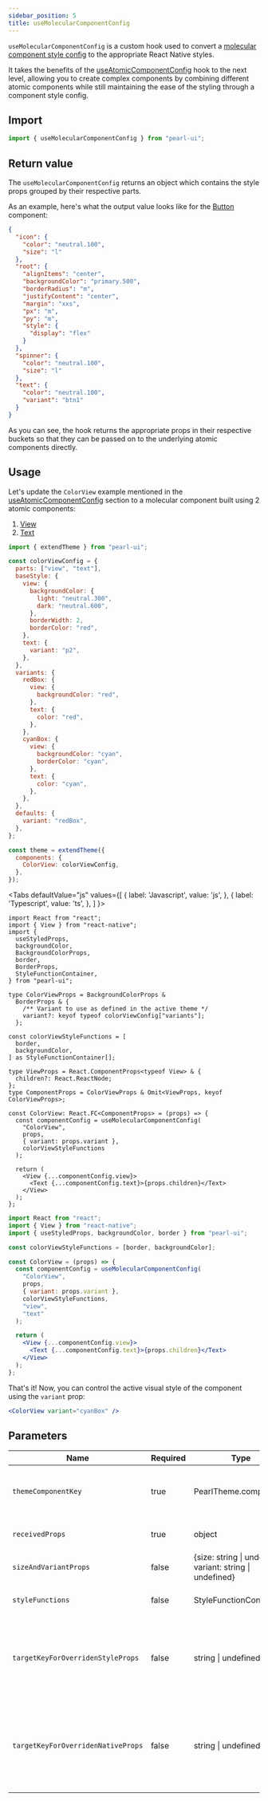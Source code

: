 ```yaml
---
sidebar_position: 5
title: useMolecularComponentConfig
---
```


`useMolecularComponentConfig` is a custom hook used to convert a [molecular component style config](../theming/customize-theme#component-style-config) to the appropriate React Native styles.

It takes the benefits of the [useAtomicComponentConfig](./useAtomicComponentConfig) hook to the next level, allowing you to create complex components by combining different atomic components while still maintaining the ease of the styling through a component style config.

## Import

```js
import { useMolecularComponentConfig } from "pearl-ui";
```

## Return value

The `useMolecularComponentConfig` returns an object which contains the style props grouped by their respective parts.

As an example, here's what the output value looks like for the [Button](../components/forms/Button#default-component-style) component:

```json
{
  "icon": {
    "color": "neutral.100",
    "size": "l"
  },
  "root": {
    "alignItems": "center",
    "backgroundColor": "primary.500",
    "borderRadius": "m",
    "justifyContent": "center",
    "margin": "xxs",
    "px": "m",
    "py": "m",
    "style": {
      "display": "flex"
    }
  },
  "spinner": {
    "color": "neutral.100",
    "size": "l"
  },
  "text": {
    "color": "neutral.100",
    "variant": "btn1"
  }
}
```

As you can see, the hook returns the appropriate props in their respective buckets so that they can be passed on to the underlying atomic components directly.

## Usage

Let's update the `ColorView` example mentioned in the [useAtomicComponentConfig](./useAtomicComponentConfig#usage) section to a molecular component built using 2 atomic components:

1. [View](https://reactnative.dev/docs/view)
2. [Text](../components/typography/Text)

```js
import { extendTheme } from "pearl-ui";

const colorViewConfig = {
  parts: ["view", "text"],
  baseStyle: {
    view: {
      backgroundColor: {
        light: "neutral.300",
        dark: "neutral.600",
      },
      borderWidth: 2,
      borderColor: "red",
    },
    text: {
      variant: "p2",
    },
  },
  variants: {
    redBox: {
      view: {
        backgroundColor: "red",
      },
      text: {
        color: "red",
      },
    },
    cyanBox: {
      view: {
        backgroundColor: "cyan",
        borderColor: "cyan",
      },
      text: {
        color: "cyan",
      },
    },
  },
  defaults: {
    variant: "redBox",
  },
};

const theme = extendTheme({
  components: {
    ColorView: colorViewConfig,
  },
});
```


<Tabs
  defaultValue="js"
  values={[
    { label: 'Javascript', value: 'js', },
    { label: 'Typescript', value: 'ts', },
  ]
}>
<TabItem value="ts">

```tsx title="ColorView.tsx"
import React from "react";
import { View } from "react-native";
import {
  useStyledProps,
  backgroundColor,
  BackgroundColorProps,
  border,
  BorderProps,
  StyleFunctionContainer,
} from "pearl-ui";

type ColorViewProps = BackgroundColorProps &
  BorderProps & {
    /** Variant to use as defined in the active theme */
    variant?: keyof typeof colorViewConfig["variants"];
  };

const colorViewStyleFunctions = [
  border,
  backgroundColor,
] as StyleFunctionContainer[];

type ViewProps = React.ComponentProps<typeof View> & {
  children?: React.ReactNode;
};
type ComponentProps = ColorViewProps & Omit<ViewProps, keyof ColorViewProps>;

const ColorView: React.FC<ComponentProps> = (props) => {
  const componentConfig = useMolecularComponentConfig(
    "ColorView",
    props,
    { variant: props.variant },
    colorViewStyleFunctions
  );

  return (
    <View {...componentConfig.view}>
      <Text {...componentConfig.text}>{props.children}</Text>
    </View>
  );
};
```

</TabItem>

<TabItem value="js">

```jsx title="ColorViewComponent.jsx"
import React from "react";
import { View } from "react-native";
import { useStyledProps, backgroundColor, border } from "pearl-ui";

const colorViewStyleFunctions = [border, backgroundColor];

const ColorView = (props) => {
  const componentConfig = useMolecularComponentConfig(
    "ColorView",
    props,
    { variant: props.variant },
    colorViewStyleFunctions,
    "view",
    "text"
  );

  return (
    <View {...componentConfig.view}>
      <Text {...componentConfig.text}>{props.children}</Text>
    </View>
  );
};
```

</TabItem>
</Tabs>

That's it! Now, you can control the active visual style of the component using the `variant` prop:

```jsx
<ColorView variant="cyanBox" />
```

## Parameters

| Name                               | Required | Type                                                             | Default                                 | Description                                                                                                                                                                                      |
| ---------------------------------- | -------- | ---------------------------------------------------------------- | --------------------------------------- | ------------------------------------------------------------------------------------------------------------------------------------------------------------------------------------------------ |
| `themeComponentKey`                | true     | <t>PearlTheme.components</t>                                     |                                         | Name of the component in <t>PearlTheme.components</t> who's config needs to be used                                                                                                              |
| `receivedProps`                    | true     | <t>object</t>                                                    |                                         | Raw props passed to the component where the hook is being used                                                                                                                                   |
| `sizeAndVariantProps`              | false    | <t>{size: string \| undefined, variant: string \| undefined}</t> | { size: undefined, variant: undefined } | Custom size and variant configuration to use                                                                                                                                                     |
| `styleFunctions`                   | false    | <t>StyleFunctionContainer[]</t>                                  | `boxStyleFunctions`                     | List of [style functions](../others/style-functions) to use for computing the received style props                                                                                               |
| `targetKeyForOverridenStyleProps`  | false    | <t>string \| undefined</t>                                       |                                         | The part where the style props passed to the component instance should be reflected. If undefined, the style props are passed to the first part as specified in the config                       |
| `targetKeyForOverridenNativeProps` | false    | <t>string \| undefined</t>                                       |                                         | The part where other native props (non-style props) passed to the component instance should be reflected. If undefined, the native props are passed to the first part as specified in the config |
